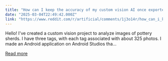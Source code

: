 ```yaml
---
title: "How can I keep the accuracy of my custom vision AI once exported as a TensorFlow lite model?"
date: "2025-03-04T22:49:42.000Z"
link: "https://www.reddit.com/r/artificial/comments/1j3o14r/how_can_i_keep_the_accuracy_of_my_custom_vision/"
---
```


Hello! I've created a custom vision project to analyze images of pottery sherds. I have three tags, with each tag associated with about 325 photos. I made an Android application on Android Studios tha...

[Read more](https://www.reddit.com/r/artificial/comments/1j3o14r/how_can_i_keep_the_accuracy_of_my_custom_vision/)
